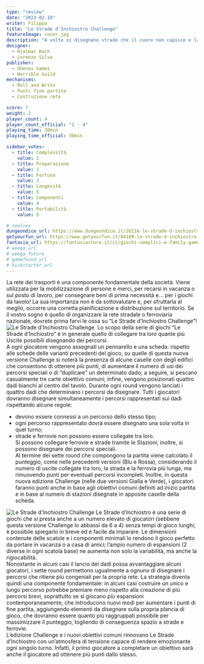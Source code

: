 ```yaml
---
type: "review"
date: "2023-02-10"
writer: Filippo
title: "Le Strade d'Inchiostro Challenge"
featureImage: cover.jpg
description: "A volte si disegnano strade che il cuore non capisce e la mente non sa spiegare."
designer: 
  - Hjalmar Hach 
  - Lorenzo Silva
publisher: 
  - Ghenos Games 
  - Horrible Guild
mechanisms:
  - Roll and Write
  - Punti fine partita
  - Costruzione rete

score: 7
weight: 2
player_count: 4
player_count_official: "1 - 4"
playing_time: 30min
playing_time_official: 30min

sidebar_votes:
  - title: Complessità
    value: 2
  - title: Preparazione
    value: 1
  - title: Fortuna
    value: 3
  - title: Longevità
    value: 5
  - title: Componenti
    value: 4
  - title: Portabilità
    value: 5

# seelves
dungeondice_url: https://www.dungeondice.it/26116-le-strade-d-inchiostro-challenge-giallo-splendente.html
getyourfun_url: https://www.getyourfun.it/04189-le-strade-d-inchiostro-challenge-edizione-giallo-splendente-giochi-da-tavolo-di-strategia.html
fantasia_url: https://fantasiastore.it/it/giochi-semplici-e-family-games/13279-le-strade-dinchiostro-challenge-edizione-verde-rigoglioso.html#/dfclassic/query=strade&session_id=ad9a1ce00dd9d69e034d8451db109a8b&query_name=match_and
# weega_url
# weega_future
# gamefound_url
# kickstarter_url
---
```


<Setting>
  La rete dei trasporti è una componente fondamentale della società. Viene utilizzata per la mobilizzazione di persone e merci, per recarsi in vacanza o sul posto di lavoro, per consegnare beni di prima necessità e… per i giochi da tavolo! La sua importanza non è da sottovalutare e, per sfruttarla al meglio, occorre una corretta pianificazione e distribuzione sul territorio. Se il vostro sogno è quello di organizzare la rete stradale o ferroviaria nazionale, dovrete prima farvi le ossa su “Le Strade d’Inchiostro Challenge”!<br/>
</Setting>

<img src="./game1.jpg" alt="Le Strade d'Inchiostro Challenge" />

<Rules>
 &nbsp;Lo scopo della serie di giochi “Le Strade d’Inchiostro” è in generale quello di collegare tra loro quante più Uscite possibili disegnando dei percorsi.<br/>
A ogni giocatore vengono assegnati un pennarello e una scheda: rispetto alle schede delle varianti precedenti del gioco, su quelle di questa nuova versione Challenge si noterà la presenza di alcune caselle con degli edifici che consentono di ottenere più punti, di aumentare il numero di usi dei percorsi speciali o di “duplicare” un determinato dado; a seguire, si pescano casualmente tre carte obiettivo comuni; infine, vengono posizionati quattro dadi bianchi al centro del tavolo. Durante ogni round vengono lanciati i quattro dadi che determinano i percorsi da disegnare. Tutti i giocatori dovranno disegnare simultaneamente i percorsi rappresentati sui dadi rispettando alcune regole:<br/>
<ul>
<li>devono essere connessi a un percorso dello stesso tipo;</li>
<li>ogni percorso rappresentato dovrà essere disegnato una sola volta in quel turno;</li>
<li>strade e ferrovie non possono essere collegate tra loro.<br/>
Si possono collegare ferrovie e strade tramite le Stazioni; inoltre, si possono disegnare dei percorsi speciali.<br/>
Al termine dei sette round che compongono la partita viene calcolato il punteggio, come nelle precedenti versioni (Blu e Rossa), considerando il numero di uscite collegate tra loro, la strada e la ferrovia più lunga, ma rimuovendo punti per eventuali percorsi incompleti. Inoltre, in questa nuova edizione Challenge (nelle due versioni Gialla e Verde), i giocatori faranno punti anche in base agli obiettivi comuni definiti ad inizio partita e in base al numero di stazioni disegnate in apposite caselle della scheda.
</li> 
</ul>
</Rules>

<img src="./game2.jpg" alt="Le Strade d'Inchiostro Challenge" />

<Feedback>
  Le Strade d’Inchiostro è una serie di giochi che si presta anche a un numero elevato di giocatori (sebbene questa versione Challenge lo abbassi da 6 a 4) senza tempi di gioco lunghi; è possibile spiegarlo in breve ed è facile da imparare. Le dimensioni contenute delle scatole e i componenti minimali lo rendono il gioco perfetto da portare in vacanza o a casa di amici; l’ampio numero di espansioni (2 diverse in ogni scatola base) ne aumenta non solo la variabilità, ma anche la rigiocabilità.<br/>
Nonostante in alcuni casi il lancio dei dadi possa avvantaggiare alcuni giocatori, i sette round permettono ugualmente a ognuno di disegnare i percorsi che ritiene più congeniali per la propria rete. La strategia diventa quindi una componente fondamentale: in alcuni casi costruire un unico e lungo percorso potrebbe premiare meno rispetto alla creazione di più percorsi brevi, soprattutto se si giocano più espansioni contemporaneamente, che introducono nuovi modi per aumentare i punti di fine partita, aggiungendo elementi da disegnare sulla propria plancia di gioco, che dovranno essere quanto più raggruppati possibile per massimizzare il punteggio, togliendo di conseguenza spazio a strade e ferrovie.<br/>
L’edizione Challenge e i nuovi obiettivi comuni rinnovano Le Strade d’Inchiostro con un’atmosfera di tensione capace di rendere emozionante ogni singolo turno. Infatti, il primo giocatore a completare un obiettivo sarà anche il giocatore ad ottenere più punti dallo stesso.
</Feedback>

